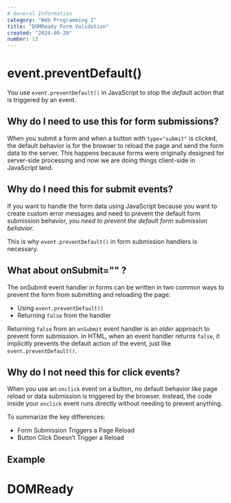 ```yaml
---
# General Information
category: "Web Programming I"
title: "DOMReady Form Validation"
created: "2024-09-20"
number: 13
---
```


# event.preventDefault()

You use `event.preventDefault()` in JavaScript to stop the _default_ action that is triggered by an event.

## Why do I need to use this for form submissions?

When you submit a form and when a button with `type="submit"` is clicked, the default behavior is for the browser to reload the page and send the form data to the server. This happens because forms were originally designed for server-side processing and now we are doing things client-side in JavaScript land.

## Why do I need this for submit events?

If you want to handle the form data using JavaScript because you want to create custom error messages and need to prevent the default form submission behavior, _you need to prevent the default form submission behavior_.

This is why `event.preventDefault()` in form submission handlers is necessary.

## What about onSubmit="" ?

The onSubmit event handler in forms can be written in two common ways to prevent the form from submitting and reloading the page:

- Using `event.preventDefault()`
- Returning `false` from the handler

Returning `false` from an `onSubmit` event handler is an _older_ approach to prevent form submission. In HTML, when an event handler returns `false`, it implicitly prevents the default action of the event, just like `event.preventDefault()`.

## Why do I not need this for click events?

When you use an `onclick` event on a button, no default behavior like page reload or data submission is triggered by the browser. Instead, the code inside your `onclick` event runs directly without needing to prevent anything.

To summarize the key differences:

- Form Submission Triggers a Page Reload
- Button Click Doesn’t Trigger a Reload

## Example

# DOMReady
